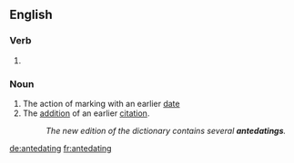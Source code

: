 ==English==

===Verb===
{{head|en|present participle}}

# {{present participle of|antedate|lang=en|nocat=1}}

===Noun===
{{en-noun}}

# The action of marking with an earlier [[date]]
# The [[addition]] of an earlier [[citation]].
#: ''The new edition of the dictionary contains several '''antedatings'''.''

[[de:antedating]]
[[fr:antedating]]